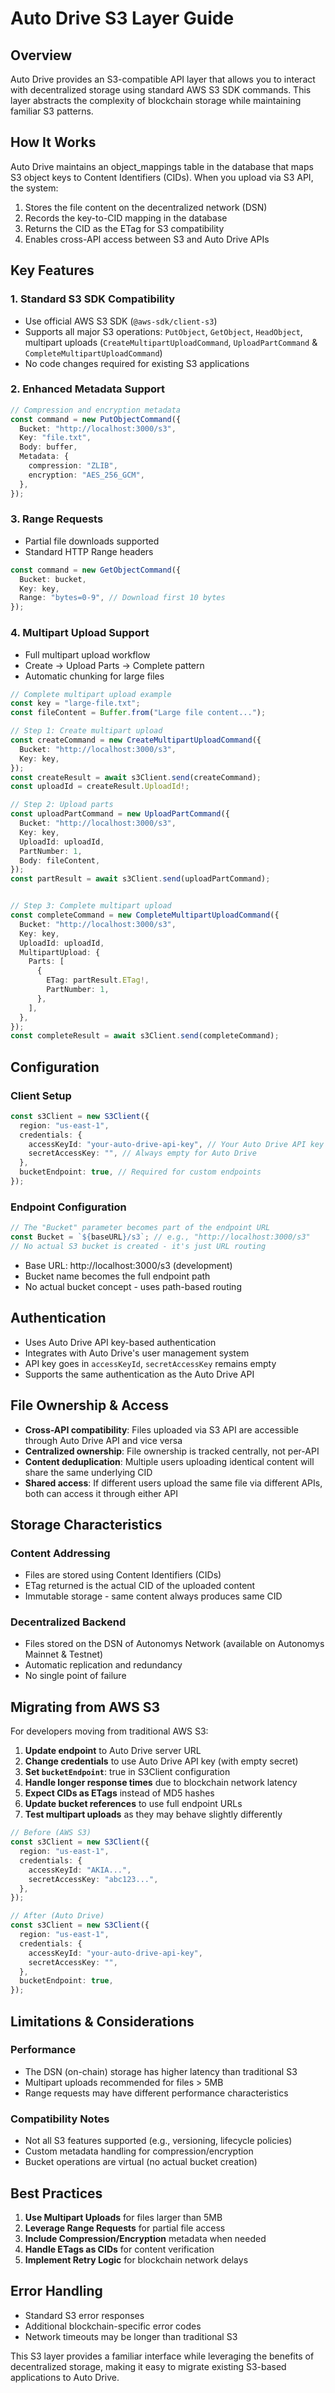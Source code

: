 # Auto Drive S3 Layer Guide

## Overview

Auto Drive provides an S3-compatible API layer that allows you to interact with decentralized storage using standard AWS S3 SDK commands. This layer abstracts the complexity of blockchain storage while maintaining familiar S3 patterns.

## How It Works
Auto Drive maintains an object_mappings table in the database that maps S3 object keys to Content Identifiers (CIDs). When you upload via S3 API, the system:

1. Stores the file content on the decentralized network (DSN)
2. Records the key-to-CID mapping in the database
3. Returns the CID as the ETag for S3 compatibility
4. Enables cross-API access between S3 and Auto Drive APIs


## Key Features

### 1. **Standard S3 SDK Compatibility**

- Use official AWS S3 SDK (`@aws-sdk/client-s3`)
- Supports all major S3 operations: `PutObject`, `GetObject`, `HeadObject`, multipart uploads (`CreateMultipartUploadCommand`, `UploadPartCommand` & `CompleteMultipartUploadCommand`)
- No code changes required for existing S3 applications

### 2. **Enhanced Metadata Support**

```typescript
// Compression and encryption metadata
const command = new PutObjectCommand({
  Bucket: "http://localhost:3000/s3",
  Key: "file.txt",
  Body: buffer,
  Metadata: {
    compression: "ZLIB",
    encryption: "AES_256_GCM",
  },
});
```

### 3. **Range Requests**

- Partial file downloads supported
- Standard HTTP Range headers

```typescript
const command = new GetObjectCommand({
  Bucket: bucket,
  Key: key,
  Range: "bytes=0-9", // Download first 10 bytes
});
```

### 4. **Multipart Upload Support**

- Full multipart upload workflow
- Create → Upload Parts → Complete pattern
- Automatic chunking for large files

```typescript
// Complete multipart upload example
const key = "large-file.txt";
const fileContent = Buffer.from("Large file content...");

// Step 1: Create multipart upload
const createCommand = new CreateMultipartUploadCommand({
  Bucket: "http://localhost:3000/s3",
  Key: key,
});
const createResult = await s3Client.send(createCommand);
const uploadId = createResult.UploadId!;

// Step 2: Upload parts
const uploadPartCommand = new UploadPartCommand({
  Bucket: "http://localhost:3000/s3",
  Key: key,
  UploadId: uploadId,
  PartNumber: 1,
  Body: fileContent,
});
const partResult = await s3Client.send(uploadPartCommand);


// Step 3: Complete multipart upload
const completeCommand = new CompleteMultipartUploadCommand({
  Bucket: "http://localhost:3000/s3",
  Key: key,
  UploadId: uploadId,
  MultipartUpload: {
    Parts: [
      {
        ETag: partResult.ETag!,
        PartNumber: 1,
      },
    ],
  },
});
const completeResult = await s3Client.send(completeCommand);
```

## Configuration

### Client Setup

```typescript
const s3Client = new S3Client({
  region: "us-east-1",
  credentials: {
    accessKeyId: "your-auto-drive-api-key", // Your Auto Drive API key
    secretAccessKey: "", // Always empty for Auto Drive
  },
  bucketEndpoint: true, // Required for custom endpoints
});
```

### Endpoint Configuration

```typescript
// The "Bucket" parameter becomes part of the endpoint URL
const Bucket = `${baseURL}/s3`; // e.g., "http://localhost:3000/s3"
// No actual S3 bucket is created - it's just URL routing
```

- Base URL: http://localhost:3000/s3 (development)
- Bucket name becomes the full endpoint path
- No actual bucket concept - uses path-based routing

## Authentication

- Uses Auto Drive API key-based authentication
- Integrates with Auto Drive's user management system
- API key goes in `accessKeyId`, `secretAccessKey` remains empty
- Supports the same authentication as the Auto Drive API

## File Ownership & Access

- **Cross-API compatibility**: Files uploaded via S3 API are accessible through Auto Drive API and vice versa
- **Centralized ownership**: File ownership is tracked centrally, not per-API
- **Content deduplication**: Multiple users uploading identical content will share the same underlying CID
- **Shared access**: If different users upload the same file via different APIs, both can access it through either API

## Storage Characteristics

### Content Addressing

- Files are stored using Content Identifiers (CIDs)
- ETag returned is the actual CID of the uploaded content
- Immutable storage - same content always produces same CID

### Decentralized Backend

- Files stored on the DSN of Autonomys Network (available on Autonomys Mainnet & Testnet)
- Automatic replication and redundancy
- No single point of failure

## Migrating from AWS S3

For developers moving from traditional AWS S3:

1. **Update endpoint** to Auto Drive server URL
2. **Change credentials** to use Auto Drive API key (with empty secret)
3. **Set `bucketEndpoint`**: true in S3Client configuration
4. **Handle longer response times** due to blockchain network latency
5. **Expect CIDs as ETags** instead of MD5 hashes
6. **Update bucket references** to use full endpoint URLs
7. **Test multipart uploads** as they may behave slightly differently

```typescript
// Before (AWS S3)
const s3Client = new S3Client({
  region: "us-east-1",
  credentials: {
    accessKeyId: "AKIA...",
    secretAccessKey: "abc123...",
  },
});

// After (Auto Drive)
const s3Client = new S3Client({
  region: "us-east-1",
  credentials: {
    accessKeyId: "your-auto-drive-api-key",
    secretAccessKey: "",
  },
  bucketEndpoint: true,
});
```

## Limitations & Considerations

### Performance

- The DSN (on-chain) storage has higher latency than traditional S3
- Multipart uploads recommended for files > 5MB
- Range requests may have different performance characteristics

### Compatibility Notes

- Not all S3 features supported (e.g., versioning, lifecycle policies)
- Custom metadata handling for compression/encryption
- Bucket operations are virtual (no actual bucket creation)

## Best Practices

1. **Use Multipart Uploads** for files larger than 5MB
2. **Leverage Range Requests** for partial file access
3. **Include Compression/Encryption** metadata when needed
4. **Handle ETags as CIDs** for content verification
5. **Implement Retry Logic** for blockchain network delays

## Error Handling

- Standard S3 error responses
- Additional blockchain-specific error codes
- Network timeouts may be longer than traditional S3

This S3 layer provides a familiar interface while leveraging the benefits of decentralized storage, making it easy to migrate existing S3-based applications to Auto Drive.